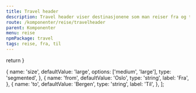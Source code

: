 ```yaml
---
title: Travel header
description: Travel header viser destinasjonene som man reiser fra og til på en visuell måte. Vi benytter den røde streken fra logoen for å understreke identiteten til Entur.
route: /komponenter/reise/travelheader
parent: Komponenter
menu: reise
npmPackage: travel
tags: reise, fra, til
---
```



  return <SEO title={props.pageContext.frontmatter.title} description={props.pageContext.frontmatter.description} pathname={props.pageContext.frontmatter.route} />
}

  {
    name: 'size',
    defaultValue: 'large',
    options: ['medium', 'large'],
    type: 'segmented',
  },
  {
    name: 'from',
    defaultValue: 'Oslo',
    type: 'string',
    label: 'Fra',
  },
  {
    name: 'to',
    defaultValue: 'Bergen',
    type: 'string',
    label: 'Til',
  },
];
